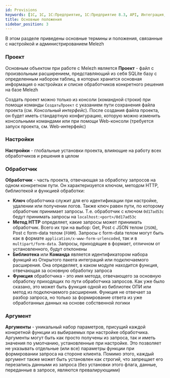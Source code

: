 ```yaml
---
id: Provisions
keywords: [1C, 1С, 1С:Предприятие, 1С:Предприятие 8.3, API, Интеграция, Сервисы, Обмен, OneScript, CLI]
title: Основные положения
sidebar_position: 3
---
```


В этом разделе приведены основные термины и положения, связанные с настройкой и администрированием Melezh

### Проект

Основным объектом при работе с Melezh является **Проект** - файл с произвольным расширением, представляющий из себя SQLite базу с определенным набором таблиц, в которых хранится основная информация о настройках и списке обработчиков конкретного решения на базе Melezh

Создать проект можно только из консоли (командной строки) при помощи команды `СоздатьПроект` с указанием пути сохранения файла проекта (см. *Консольный интерфейс*). После создания файла проекта, он будет иметь стандартную конфигурацию, которую можно изменить консольными командами или при помощи Web-консоли (требуется запуск проекта, см. Web-интерфейс)

### Настройки

**Настройки** - глобальные установки проекта, влияющие на работу всех обработчиков и решения в целом

### Обработчик

**Обработчик** - часть проекта, отвечающая за обработку запросов на одном конкретном пути. Он характеризуется ключом, методом HTTP, библиотекой и функцией обработки:

+ **Ключ** обработчика служит для его идентификации при настройке, удалении или получении логов. Также ключ равен пути, по которому обработчик принимает запросы. Т.е. обработчик с ключом `0d17ad53c` бедут принимать запросы на `localhost:<port>/0d17ad53c`
+ **Метод HTTP** определяет, какие запросы может принимать обработчик. Всего их три на выбор: Get, Post c JSON телом (`JSON`), Post с form-data телом (`FORM`). Запросы с form-data телом могут быть как в формате `application/x-www-form-urlencoded`, так и в `multipart/form-data`. Запросы, приходящие в формает, отличном от установленного, будут отклонены
+ **Библиотека** или **Команда** является идентификатором набора функций из Открытого пакета интеграций или подключаемого расширения. Она определяет, в каком модуле находится функция, отвечающая за основную обработку запроса
+ **Функция** обработчика - это имя метода, отвечающего за основную обработку приходящих по пути обработчика запросов. Как уже было сказано, это может быть функция одной из библиотек ОПИ или метод из подключаемого расширения. Функция не отвечает за разбор запроса, но только за формирование ответа из уже обработанных данных на основе собственной логики

### Аргумент

**Аргументы** - уникальный набор параметров, присущий каждой конкретной функции из выбираемых при настройке обработчика. Аргументы могут быть как просто получены из запроса, так и иметь значения по умолчанию, установленные при настройке. Это позволяет не указывать отдельные (или все) параметры функции при формировании запроса на стороне клиента. Помимо этого, каждый аргумент также может быть установлен как *строгий*, что запрещает его перезапись данными из запроса (без установки этого флага, данные, переданные в запросе, являются превалирующими)

